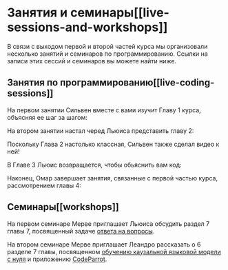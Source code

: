# Занятия и семинары[[live-sessions-and-workshops]]

В связи с выходом первой и второй частей курса мы организовали несколько занятий и семинаров по программированию. Ссылки на записи этих сессий и семинаров вы можете найти ниже.

## Занятия по программированию[[live-coding-sessions]]

На первом занятии Сильвен вместе с вами изучит Главу 1 курса, объясняя ее шаг за шагом:

<Youtube id="aV4wfnIakSQ"/>

На втором занятии настал черед Льюиса представить главу 2:

<Youtube id="qEl7eORxpFA"/>

Поскольку Глава 2 настолько классная, Сильвен также сделал видео к ней!

<Youtube id="u4e8OGWYpPk"/>

В Главе 3 Льюис возвращается, чтобы обьяснить вам код:

<Youtube id="Be4s0dsbavM"/>

Наконец, Омар завершает занятия, связанные с первой частью курса, рассмотрением главы 4:

<Youtube id="1ATVsyBxu1I"/>

## Семинары[[workshops]]
На первом семинаре Мерве приглашает Льюиса обсудить раздел 7 главы 7, посвященный задаче [ответа на вопросы](https://huggingface.co/learn/nlp-course/ru/chapter7/7).

<Youtube id="Ihgk8kGLpIE"/>

На втором семинаре Мерве приглашает Леандро рассказать о 6 разделе 7 главы, посвященном [обучению каузальной языковой модели с нуля](https://huggingface.co/learn/nlp-course/ru/chapter7/6) и приложению [CodeParrot](https://huggingface.co/codeparrot).

<div class="flex justify-center">
<Youtube id="ExUR7w6xe94"/>
